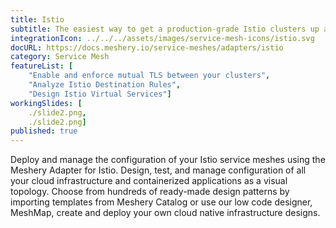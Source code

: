 ```yaml
---
title: Istio
subtitle: The easiest way to get a production-grade Istio clusters up and running
integrationIcon: ../../../assets/images/service-mesh-icons/istio.svg
docURL: https://docs.meshery.io/service-meshes/adapters/istio
category: Service Mesh
featureList: [
    "Enable and enforce mutual TLS between your clusters",
    "Analyze Istio Destination Rules",
    "Design Istio Virtual Services"]
workingSlides: [
    ./slide2.png,
    ./slide2.png]
published: true
---
```


<p>
    Deploy and manage the configuration of your Istio service meshes using the Meshery Adapter for Istio. Design, test, and manage configuration of all your cloud infrastructure and containerized applications as a visual topology. Choose from hundreds of ready-made design patterns by importing templates from Meshery Catalog or use our low code designer, MeshMap, create and deploy your own cloud native infrastructure designs.
</p>
